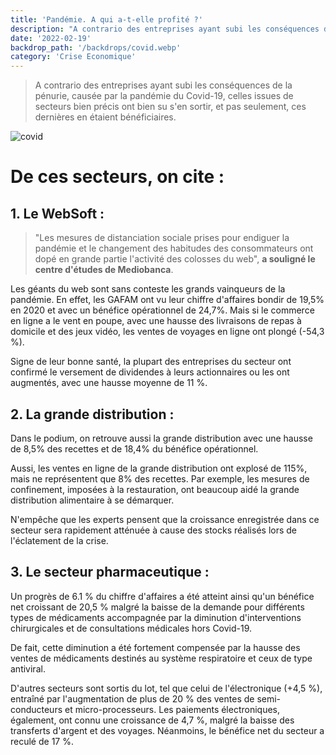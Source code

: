 ```yaml
---
title: 'Pandémie. A qui a-t-elle profité ?'
description: "A contrario des entreprises ayant subi les conséquences de la pénurie, causée par la pandémie du Covid-19, celles issues de secteurs bien précis ont bien su s'en sortir, et pas seulement, ces dernières en étaient bénéficiaires."
date: '2022-02-19'
backdrop_path: '/backdrops/covid.webp'
category: 'Crise Economique'
---
```


> A contrario des entreprises ayant subi les conséquences de la pénurie, causée par la pandémie du Covid-19, celles issues de secteurs bien précis ont bien su s'en sortir, et pas seulement, ces dernières en étaient bénéficiaires.

![covid](/backdrops/covid.webp)

# De ces secteurs, on cite :

## 1. Le WebSoft :

> "Les mesures de distanciation sociale prises pour endiguer la pandémie et le changement des habitudes des consommateurs ont dopé en grande partie l'activité des colosses du web", **a souligné le centre d'études de Mediobanca**.

Les géants du web sont sans conteste les grands vainqueurs de la pandémie. En effet, les GAFAM ont vu leur chiffre d'affaires bondir de 19,5% en 2020 et avec un bénéfice opérationnel de 24,7%. Mais si le commerce en ligne a le vent en poupe, avec une hausse des livraisons de repas à domicile et des jeux vidéo, les ventes de voyages en ligne ont plongé (-54,3 %).

Signe de leur bonne santé, la plupart des entreprises du secteur ont confirmé le versement de dividendes à leurs actionnaires ou les ont augmentés, avec une hausse moyenne de 11 %.

## 2. La grande distribution :

Dans le podium, on retrouve aussi la grande distribution avec une hausse de 8,5% des recettes et de 18,4% du bénéfice opérationnel.

Aussi, les ventes en ligne de la grande distribution ont explosé de 115%, mais ne représentent que 8% des recettes. Par exemple, les mesures de confinement, imposées à la restauration, ont beaucoup aidé la grande distribution alimentaire à se démarquer.

N'empêche que les experts pensent que la croissance enregistrée dans ce secteur sera rapidement atténuée à cause des stocks réalisés lors de l'éclatement de la crise.

## 3. Le secteur pharmaceutique :

Un progrès de 6.1 % du chiffre d'affaires a été atteint ainsi qu'un bénéfice net croissant de 20,5 % malgré la baisse de la demande pour différents types de médicaments accompagnée par la diminution d'interventions chirurgicales et de consultations médicales hors Covid-19.

De fait, cette diminution a été fortement compensée par la hausse des ventes de médicaments destinés au système respiratoire et ceux de type antiviral.

D'autres secteurs sont sortis du lot, tel que celui de l'électronique (+4,5 %), entraîné par l'augmentation de plus de 20 % des ventes de semi-conducteurs et micro-processeurs. Les paiements électroniques, également, ont connu une croissance de 4,7 %, malgré la baisse des transferts d'argent et des voyages. Néanmoins, le bénéfice net du secteur a reculé de 17 %.

